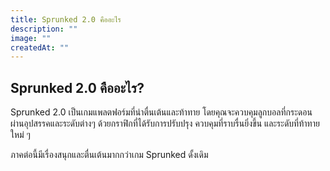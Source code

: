 ```yaml
---
title: Sprunked 2.0 คืออะไร
description: ""
image: ""
createdAt: ""
---
```


## Sprunked 2.0 คืออะไร?

Sprunked 2.0 เป็นเกมแพลตฟอร์มที่น่าตื่นเต้นและท้าทาย โดยคุณจะควบคุมลูกบอลที่กระดอนผ่านอุปสรรคและระดับต่างๆ ด้วยกราฟิกที่ได้รับการปรับปรุง ควบคุมที่ราบรื่นยิ่งขึ้น และระดับที่ท้าทายใหม่ ๆ

ภาคต่อนี้มีเรื่องสนุกและตื่นเต้นมากกว่าเกม Sprunked ดั้งเดิม